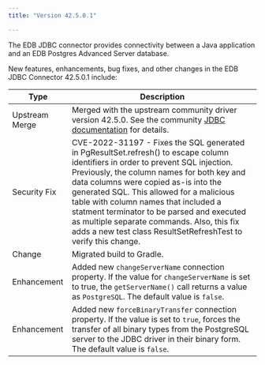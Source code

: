 ```yaml
---
title: "Version 42.5.0.1"

---
```


The EDB JDBC connector provides connectivity between a Java application and an EDB Postgres Advanced Server database.

New features, enhancements, bug fixes, and other changes in the EDB JDBC Connector 42.5.0.1 include:

|      Type      |                                                                                                                                                                                                                                Description                                                                                                                                                                                                                                |
| -------------- | ------------------------------------------------------------------------------------------------------------------------------------------------------------------------------------------------------------------------------------------------------------------------------------------------------------------------------------------------------------------------------------------------------------------------------------------------------------------------- |
| Upstream Merge | Merged with the upstream community driver version 42.5.0. See the community [JDBC documentation](https://jdbc.postgresql.org/changelogs/2022-08-24-42.5.0-release/) for details.                                                                                                                                                                                                                                                                                    |
| Security Fix   | CVE-2022-31197 - Fixes the SQL generated in PgResultSet.refresh() to escape column identifiers in order to prevent SQL injection. Previously, the column names for both key and data columns were copied as-is into the generated SQL. This allowed for a malicious table with column names that included a statment terminator to be parsed and executed as multiple separate commands. Also, this fix adds a new test class ResultSetRefreshTest to verify this change. |
| Change         | Migrated build to Gradle.                                                                                                                                                                                                                                                                                                                                                                                                                                                 |
| Enhancement    | Added new `changeServerName` connection property. If the value for `changeServerName` is set to true, the `getServerName()` call returns a value as `PostgreSQL`. The default value is `false`.
| Enhancement    | Added new `forceBinaryTransfer` connection property. If the value is set to `true`, forces the  transfer of all binary types from the PostgreSQL server to the JDBC driver in their binary form. The default value is `false`.                                                                                                                                                                                                                                            |


 







